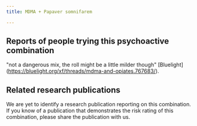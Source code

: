 ---
title: MDMA + Papaver somnifarem

---

## Reports of people trying this psychoactive combination

"not a dangerous mix, the roll might be a little milder though" [Bluelight] (https://bluelight.org/xf/threads/mdma-and-opiates.767683/).


## Related research publications

We are yet to identify a research publication reporting on this combination. If you know of a publication that demonstrates the risk rating of this combination, please share the publication with us.



